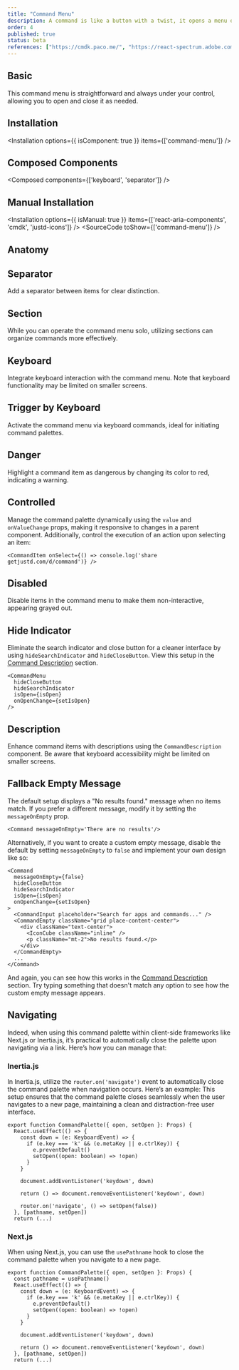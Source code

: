 ```yaml
---
title: "Command Menu"
description: A command is like a button with a twist, it opens a menu of options. It's a cooler version of a combobox, ideal for command palettes, menus, and more.
order: 4
published: true
status: beta
references: ["https://cmdk.paco.me/", "https://react-spectrum.adobe.com/react-aria/Modal.html#props"]
---
```


## Basic
This command menu is straightforward and always under your control, allowing you to open and close it as needed.
<How toUse="controls/command-menu-demo" />

## Installation
<Installation options={{ isComponent: true }} items={['command-menu']} />

## Composed Components
<Composed components={['keyboard', 'separator']} />

## Manual Installation
<Installation options={{ isManual: true }} items={['react-aria-components', 'cmdk', 'justd-icons']} />
<SourceCode toShow={['command-menu']} />

## Anatomy
<Anatomy show='command-menu-anatomy'/>

## Separator
Add a separator between items for clear distinction.
<How toUse="controls/command-menu-separator-demo" />

## Section
While you can operate the command menu solo, utilizing sections can organize commands more effectively.
<How toUse="controls/command-menu-section-demo" />

## Keyboard
Integrate keyboard interaction with the command menu. Note that keyboard functionality may be limited on smaller screens.
<How toUse="controls/command-menu-keyboard-demo" />

## Trigger by Keyboard
Activate the command menu via keyboard commands, ideal for initiating command palettes.
<How toUse="controls/command-menu-trigger-by-keyboard-demo" />

## Danger
Highlight a command item as dangerous by changing its color to red, indicating a warning.
<How toUse="controls/command-menu-danger-item-demo" />

## Controlled
Manage the command palette dynamically using the `value` and `onValueChange` props, making it responsive to changes in a parent component.
<How toUse="controls/command-menu-controlled-demo" />
Additionally, control the execution of an action upon selecting an item:
```
<CommandItem onSelect={() => console.log('share getjustd.com/d/command')} />
```

## Disabled
Disable items in the command menu to make them non-interactive, appearing grayed out.
<How toUse="controls/command-menu-disabled-demo" />

## Hide Indicator
Eliminate the search indicator and close button for a cleaner interface by using `hideSearchIndicator` and `hideCloseButton`. View this setup in the [Command Description](#description) section.
```
<CommandMenu
  hideCloseButton
  hideSearchIndicator
  isOpen={isOpen}
  onOpenChange={setIsOpen}
/>
```

## Description
Enhance command items with descriptions using the `CommandDescription` component. Be aware that keyboard accessibility might be limited on smaller screens.
<How toUse="controls/command-menu-description-demo" />

## Fallback Empty Message
The default setup displays a "No results found." message when no items match. If you prefer a different message, modify it by setting the `messageOnEmpty` prop.
```
<Command messageOnEmpty='There are no results'/>
```
Alternatively, if you want to create a custom empty message, disable the default by setting `messageOnEmpty` to `false` and implement your own design like so:
```
<Command
  messageOnEmpty={false}
  hideCloseButton
  hideSearchIndicator
  isOpen={isOpen}
  onOpenChange={setIsOpen}
>
  <CommandInput placeholder="Search for apps and commands..." />
  <CommandEmpty className="grid place-content-center">
    <div className="text-center">
      <IconCube className="inline" />
      <p className="mt-2">No results found.</p>
    </div>
  </CommandEmpty>
  ...
</Command>
```
And again, you can see how this works in the [Command Description](#description) section. Try typing something that doesn't match any option to see how the custom empty message appears.

## Navigating
Indeed, when using this command palette within client-side frameworks like Next.js or Inertia.js, it’s practical to automatically close the palette upon navigating via a link. Here’s how you can manage that:

### Inertia.js
In Inertia.js, utilize the `router.on('navigate')` event to automatically close the command palette when navigation occurs. Here’s an example:
This setup ensures that the command palette closes seamlessly when the user navigates to a new page, maintaining a clean and distraction-free user interface.
```tsx {14}
export function CommandPalette({ open, setOpen }: Props) {
  React.useEffect(() => {
    const down = (e: KeyboardEvent) => {
      if (e.key === 'k' && (e.metaKey || e.ctrlKey)) {
        e.preventDefault()
        setOpen((open: boolean) => !open)
      }
    }

    document.addEventListener('keydown', down)

    return () => document.removeEventListener('keydown', down)

    router.on('navigate', () => setOpen(false))
  }, [pathname, setOpen])
  return (...)
```
### Next.js
When using Next.js, you can use the `usePathname` hook to close the command palette when you navigate to a new page.
```tsx {2} {14}
export function CommandPalette({ open, setOpen }: Props) {
  const pathname = usePathname()
  React.useEffect(() => {
    const down = (e: KeyboardEvent) => {
      if (e.key === 'k' && (e.metaKey || e.ctrlKey)) {
        e.preventDefault()
        setOpen((open: boolean) => !open)
      }
    }

    document.addEventListener('keydown', down)

    return () => document.removeEventListener('keydown', down)
  }, [pathname, setOpen])
  return (...)
```
